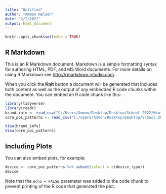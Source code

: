```yaml
---
title: "Untitled"
author: "Ammon Nelson"
date: "2/2/2022"
output: html_document
---
```


```r
knitr::opts_chunk$set(echo = TRUE)
```

## R Markdown

This is an R Markdown document. Markdown is a simple formatting syntax for authoring HTML, PDF, and MS Word documents. For more details on using R Markdown see <http://rmarkdown.rstudio.com>.

When you click the **Knit** button a document will be generated that includes both content as well as the output of any embedded R code chunks within the document. You can embed an R code chunk like this:

```r
library(tidyverse)
library(readr)
brand_info <- read_csv("C:/Users/Ammon/Desktop/Desktop/School 2022/Winter 2022/DSS_W22_Beehive/raw_data/ID-CORE_POI-PATTERNS-2021_07-2021-10-18/brand_info.csv")
core_poi_patterns <- read_csv("C:/Users/Ammon/Desktop/Desktop/School 2022/Winter 2022/DSS_W22_Beehive/raw_data/ID-CORE_POI-PATTERNS-2021_07-2021-10-18/core_poi-patterns.csv")
```

```r
View(brand_info)
View(core_poi_patterns)


```

## Including Plots

You can also embed plots, for example:

```r
device <- core_poi_patterns %>% subset(select = c(device_type))
device


```

Note that the `echo = FALSE` parameter was added to the code chunk to prevent printing of the R code that generated the plot.
